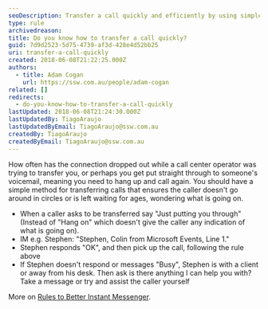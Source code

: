```yaml
---
seoDescription: Transfer a call quickly and efficiently by using simple phrases and following established protocols to ensure a seamless connection.
type: rule
archivedreason:
title: Do you know how to transfer a call quickly?
guid: 7d9d2523-5d75-4739-af3d-428e4d52bb25
uri: transfer-a-call-quickly
created: 2018-06-08T21:22:25.000Z
authors:
  - title: Adam Cogan
    url: https://ssw.com.au/people/adam-cogan
related: []
redirects:
  - do-you-know-how-to-transfer-a-call-quickly
lastUpdated: 2018-06-08T21:24:30.000Z
lastUpdatedBy: TiagoAraujo
lastUpdatedByEmail: TiagoAraujo@ssw.com.au
createdBy: TiagoAraujo
createdByEmail: TiagoAraujo@ssw.com.au
---
```


How often has the connection dropped out while a call center operator was trying to transfer you, or perhaps you get put straight through to someone's voicemail, meaning you need to hang up and call again. You should have a simple method for transferring calls that ensures the caller doesn't go around in circles or is left waiting for ages, wondering what is going on.
- When a caller asks to be transferred say "Just putting you through" (Instead of "Hang on" which doesn't give the caller any indication of what is going on).
- IM e.g. Stephen: "Stephen, Colin from Microsoft Events, Line 1."
- Stephen responds "OK", and then pick up the call, following the rule above
- If Stephen doesn't respond or messages "Busy", Stephen is with a client or away from his desk. Then ask is there anything I can help you with?  Take a message or try and assist the caller yourself

More on [Rules to Better Instant Messenger](/rules-to-better-im).
